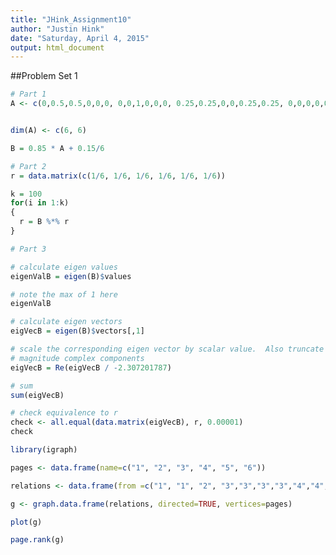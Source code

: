 ```yaml
---
title: "JHink_Assignment10"
author: "Justin Hink"
date: "Saturday, April 4, 2015"
output: html_document
---
```


##Problem Set 1

```r
# Part 1
A <- c(0,0.5,0.5,0,0,0, 0,0,1,0,0,0, 0.25,0.25,0,0,0.25,0.25, 0,0,0,0,0.5,0.5, 0,0,0,0.5,0,0.5, 0,0,0.5,0.5,0,0)


dim(A) <- c(6, 6)

B = 0.85 * A + 0.15/6

# Part 2
r = data.matrix(c(1/6, 1/6, 1/6, 1/6, 1/6, 1/6))

k = 100
for(i in 1:k)
{
  r = B %*% r
}

# Part 3

# calculate eigen values
eigenValB = eigen(B)$values

# note the max of 1 here
eigenValB 

# calculate eigen vectors
eigVecB = eigen(B)$vectors[,1]

# scale the corresponding eigen vector by scalar value.  Also truncate the 0
# magnitude complex components
eigVecB = Re(eigVecB / -2.307201787)

# sum 
sum(eigVecB)

# check equivalence to r
check <- all.equal(data.matrix(eigVecB), r, 0.00001)
check

library(igraph)

pages <- data.frame(name=c("1", "2", "3", "4", "5", "6"))

relations <- data.frame(from =c("1", "1", "2", "3","3","3","3","4","4","5","5","6","6"), to=c("2","3", "3", "1","2","5","6","6","5","6","4","3","4") )

g <- graph.data.frame(relations, directed=TRUE, vertices=pages)

plot(g)

page.rank(g)


```


